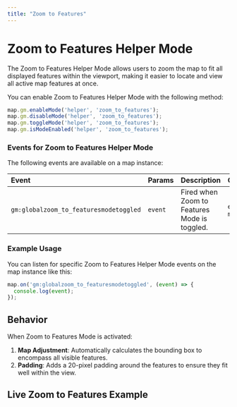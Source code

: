 ```yaml
---
title: "Zoom to Features"
---
```


# Zoom to Features Helper Mode

The Zoom to Features Helper Mode allows users to zoom the map to fit all displayed features within the viewport, making it easier to locate and view all active map features at once.

You can enable Zoom to Features Helper Mode with the following method:

```js
map.gm.enableMode('helper', 'zoom_to_features');
map.gm.disableMode('helper', 'zoom_to_features');
map.gm.toggleMode('helper', 'zoom_to_features');
map.gm.isModeEnabled('helper', 'zoom_to_features');
```

### Events for Zoom to Features Helper Mode

The following events are available on a map instance:

| Event                                  | Params  | Description                                  | Output            |
|:---------------------------------------| :-------| :------------------------------------------- | :-----------------|
| `gm:globalzoom_to_featuresmodetoggled` | `event` | Fired when Zoom to Features Mode is toggled. | `enabled`, `map`  |

### Example Usage

You can listen for specific Zoom to Features Helper Mode events on the map instance like this:

```js
map.on('gm:globalzoom_to_featuresmodetoggled', (event) => {
  console.log(event);
});
```

## Behavior

When Zoom to Features Mode is activated:
1. **Map Adjustment**: Automatically calculates the bounding box to encompass all visible features.
2. **Padding**: Adds a 20-pixel padding around the features to ensure they fit well within the view.

## Live Zoom to Features Example

<BrowserOnlyGmMap
  gmOptions={helperZoomToFeaturesOptions}
  features={features} />
